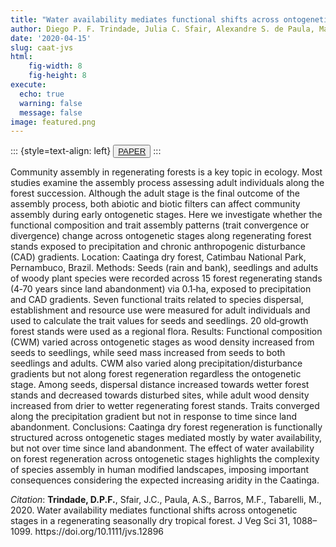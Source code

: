 ```yaml
---
title: "Water availability mediates functional shifts across ontogenetic stages in a regenerating seasonally dry tropical forest"
author: Diego P. F. Trindade, Julia C. Sfair, Alexandre S. de Paula, Maria F. Barros, Marcelo Tabarelli
date: '2020-04-15'
slug: caat-jvs
html:
    fig-width: 8
    fig-height: 8
execute:
  echo: true
  warning: false
  message: false
image: featured.png
---
```


::: {style=text-align: left} 
<button type=button class=btn btn-outline-success> <a href=https://onlinelibrary.wiley.com/doi/abs/10.1111/jvs.12896>PAPER</a> 
</button> 
:::

::: column-body-outset
Community assembly in regenerating forests is a key topic in ecology. Most studies examine the assembly process assessing adult individuals along the forest succession. Although the adult stage is the final outcome of the assembly process, both abiotic and biotic filters can affect community assembly during early ontogenetic stages. Here we investigate whether the functional composition and trait assembly patterns (trait convergence or divergence) change across ontogenetic stages along regenerating forest stands exposed to precipitation and chronic anthropogenic disturbance (CAD) gradients. Location: Caatinga dry forest, Catimbau National Park, Pernambuco, Brazil. Methods: Seeds (rain and bank), seedlings and adults of woody plant species were recorded across 15 forest regenerating stands (4‐70 years since land abandonment) via 0.1‐ha, exposed to precipitation and CAD gradients. Seven functional traits related to species dispersal, establishment and resource use were measured for adult individuals and used to calculate the trait values for seeds and seedlings. 20 old‐growth forest stands were used as a regional flora. Results: Functional composition (CWM) varied across ontogenetic stages as wood density increased from seeds to seedlings, while seed mass increased from seeds to both seedlings and adults. CWM also varied along precipitation/disturbance gradients but not along forest regeneration regardless the ontogenetic stage. Among seeds, dispersal distance increased towards wetter forest stands and decreased towards disturbed sites, while adult wood density increased from drier to wetter regenerating forest stands. Traits converged along the precipitation gradient but not in response to time since land abandonment. Conclusions: Caatinga dry forest regeneration is functionally structured across ontogenetic stages mediated mostly by water availability, but not over time since land abandonment. The effect of water availability on forest regeneration across ontogenetic stages highlights the complexity of species assembly in human modified landscapes, imposing important consequences considering the expected increasing aridity in the Caatinga.
:::

*Citation*: **Trindade, D.P.F.**, Sfair, J.C., Paula, A.S., Barros, M.F., Tabarelli, M., 2020. Water availability mediates functional shifts across ontogenetic stages in a regenerating seasonally dry tropical forest. J Veg Sci 31, 1088--1099. https://doi.org/10.1111/jvs.12896
